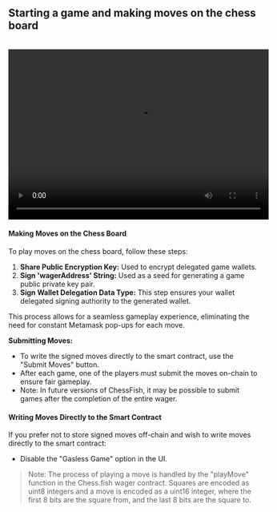 ## Starting a game and making moves on the chess board
<br/>

<video width="520" height="340" controls>
  <source src="/guides/write/firstGame.mp4" type="video/mp4" />
  Your browser does not support the video tag.
</video>

#### Making Moves on the Chess Board
To play moves on the chess board, follow these steps:
1. **Share Public Encryption Key:** Used to encrypt delegated game wallets.
2. **Sign 'wagerAddress' String:** Used as a seed for generating a game public private key pair.
3. **Sign Wallet Delegation Data Type:** This step ensures your wallet delegated signing authority to the generated wallet.

This process allows for a seamless gameplay experience, eliminating the need for constant Metamask pop-ups for each move.

**Submitting Moves:**
- To write the signed moves directly to the smart contract, use the "Submit Moves" button.
- After each game, one of the players must submit the moves on-chain to ensure fair gameplay.
- Note: In future versions of ChessFish, it may be possible to submit games after the completion of the entire wager.

#### Writing Moves Directly to the Smart Contract
If you prefer not to store signed moves off-chain and wish to write moves directly to the smart contract:
- Disable the "Gasless Game" option in the UI.

>Note: The process of playing a move is handled by the "playMove" function in the Chess.fish wager contract. Squares are encoded as uint8 integers and a move is encoded as a uint16 integer, where the first 8 bits are the square from, and the last 8 bits are the square to. 